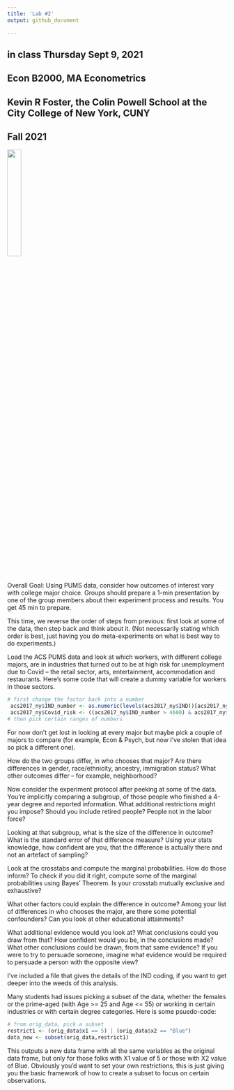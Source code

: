 ---
title: 'Lab #2'
output: github_document

---

## in class Thursday Sept 9, 2021
## Econ B2000, MA Econometrics
## Kevin R Foster, the Colin Powell School at the City College of New York, CUNY
## Fall 2021

![](2labs_c.jpg){width=25%}

Overall Goal: Using PUMS data, consider how outcomes of interest vary with college major choice. Groups should prepare a 1-min presentation by one of the group members about their experiment process and results. You get 45 min to prepare.

This time, we reverse the order of steps from previous: first look at some of the data, then step back and think about it. (Not necessarily stating which order is best, just having you do meta-experiments on what is best way to do experiments.)

Load the ACS PUMS data and look at which workers, with different college majors, are in industries that turned out to be at high risk for unemployment due to Covid -- the retail sector, arts, entertainment, accommodation and restaurants. Here's some code that will create a dummy variable for workers in those sectors.

``` {r eval = FALSE}
# first change the factor back into a number
 acs2017_ny$IND_number <- as.numeric(levels(acs2017_ny$IND))[acs2017_ny$IND]
 acs2017_ny$Covid_risk <- ((acs2017_ny$IND_number > 4600) & acs2017_ny$IND_number < 6000) | ((acs2017_ny$IND_number > 8500) & (acs2017_ny$IND_number < 8700))
# then pick certain ranges of numbers
```

For now don't get lost in looking at every major but maybe pick a couple of majors to compare (for example, Econ & Psych, but now I've stolen that idea so pick a different one). 

How do the two groups differ, in who chooses that major? Are there differences in gender, race/ethnicity, ancestry, immigration status? What other outcomes differ -- for example, neighborhood?

Now consider the experiment protocol after peeking at some of the data. You're implicitly comparing a subgroup, of those people who finished a 4-year degree and reported information. What additional restrictions might you impose? Should you include retired people? People not in the labor force?

Looking at that subgroup, what is the size of the difference in outcome? What is the standard error of that difference measure? Using your stats knowledge, how confident are you, that the difference is actually there and not an artefact of sampling?

Look at the crosstabs and compute the marginal probabilities. How do those inform? To check if you did it right, compute some of the marginal probabilities using Bayes' Theorem. Is your crosstab mutually exclusive and exhaustive?

What other factors could explain the difference in outcome? Among your list of differences in who chooses the major, are there some potential confounders? Can you look at other educational attainments?

What additional evidence would you look at? What conclusions could you draw from that? How confident would you be, in the conclusions made? What other conclusions could be drawn, from that same evidence? If you were to try to persuade someone, imagine what evidence would be required to persuade a person with the opposite view?

I've included a file that gives the details of the IND coding, if you want to get deeper into the weeds of this analysis.

Many students had issues picking a subset of the data, whether the females or the prime-aged (with Age >= 25 and Age <= 55) or working in certain industries or with certain degree categories. Here is some psuedo-code:
``` {r eval = FALSE}
# from orig_data, pick a subset
restrict1 <- (orig_data$x1 == 5) | (orig_data$x2 == "Blue")
data_new <- subset(orig_data,restrict1)

```
This outputs a new data frame with all the same variables as the original data frame, but only for those folks with X1 value of 5 or those with X2 value of Blue. Obviously you'd want to set your own restrictions, this is just giving you the basic framework of how to create a subset to focus on certain observations. 

